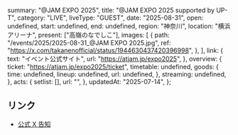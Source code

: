   summary: "@JAM EXPO 2025",
  title: "@JAM EXPO 2025 supported by UP-T",
  category: "LIVE",
  liveType: "GUEST",
  date: "2025-08-31",
  open: undefined,
  start: undefined,
  end: undefined,
  region: "神奈川",
  location: "横浜アリーナ",
  present: ["高嶺のなでしこ"],
  images: [
    {
      path: "/events/2025/2025-08-31_@JAM EXPO 2025.jpg",
      ref: "https://x.com/takanenofficial/status/1944630437420396998",
    },
  ],
  link: {
    text: "イベント公式サイト",
    url: "https://atjam.jp/expo2025",
  },
  overview: {
    ticket: "https://atjam.jp/expo2025/ticket",
    timetable: undefined,
    goods: {
      time: undefined,
      lineup: undefined,
      url: undefined,
    },
    streaming: undefined,
  },
  acts: {
    setlist: [],
    url: "",
  },
  updatedAt: "2025-07-14",
};

## リンク

- [公式 X 告知](https://x.com/takanenofficial/status/1944630437420396998)
